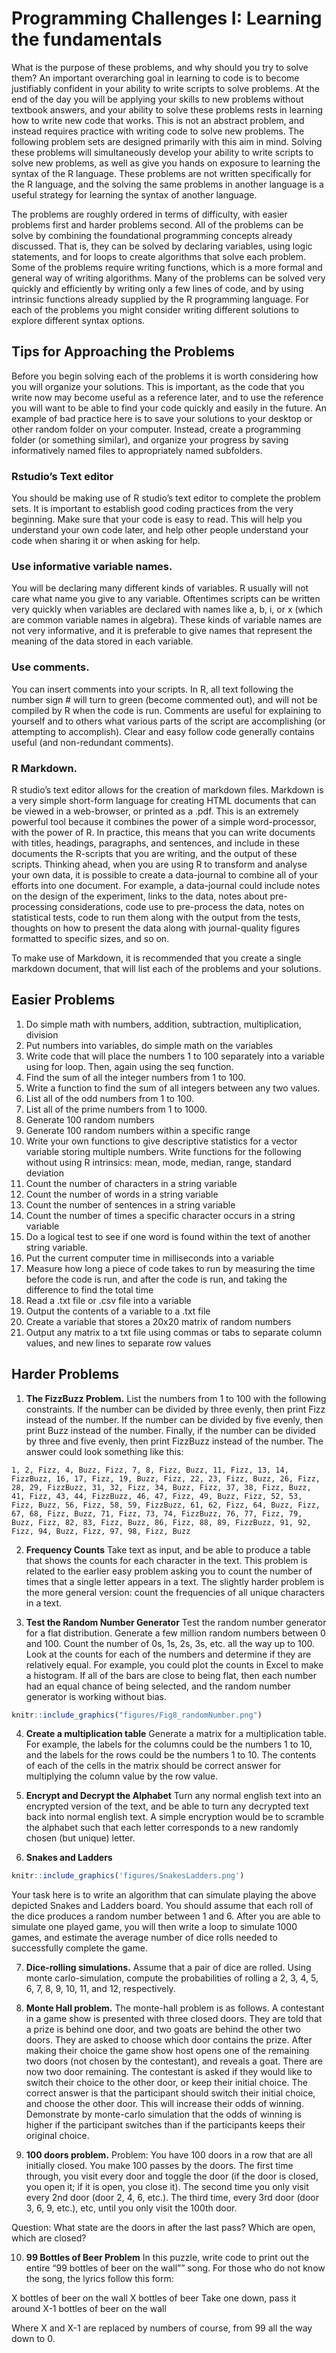 
# Programming Challenges I: Learning the fundamentals

What is the purpose of these problems, and why should you try to solve them? An important overarching goal in learning to code is to become justifiably confident in your ability to write scripts to solve problems. At the end of the day you will be applying your skills to new problems without textbook answers, and your ability to solve these problems rests in learning how to write new code that works. This is not an abstract problem, and instead requires practice with writing code to solve new problems. The following problem sets are designed primarily with this aim in mind. Solving these problems will simultaneously develop your ability to write scripts to solve new problems, as well as give you hands on exposure to learning the syntax of the R language. These problems are not written specifically for the R language, and the solving the same problems in another language is a useful strategy for learning the syntax of another language.

The problems are roughly ordered in terms of difficulty, with easier problems first and harder problems second. All of the problems can be solve by combining the foundational programming concepts already discussed. That is, they can be solved by declaring variables, using logic statements, and for loops to create algorithms that solve each problem. Some of the problems require writing functions, which is a more formal and general way of writing algorithms. Many of the problems can be solved very quickly and efficiently by writing only a few lines of code, and by using intrinsic functions already supplied by the R programming language. For each of the problems you might consider writing different solutions to explore different syntax options.

## Tips for Approaching the Problems

Before you begin solving each of the problems it is worth considering how you will organize your solutions. This is important, as the code that you write now may become useful as a reference later, and to use the reference you will want to be able to find your code quickly and easily in the future. An example of bad practice here is to save your solutions to your desktop or other random folder on your computer. Instead, create a programming folder (or something similar), and organize your progress by saving informatively named files to appropriately named subfolders.

### Rstudio's Text editor

You should be making use of R studio’s text editor to complete the problem sets. It is important to establish good coding practices from the very beginning. Make sure that your code is easy to read. This will help you understand your own code later, and help other people understand your code when sharing it or when asking for help.

### Use informative variable names.

You will be declaring many different kinds of variables. R usually will not care what name you give to any variable. Oftentimes scripts can be written very quickly when variables are declared with names like a, b, i, or x (which are common variable names in algebra). These kinds of variable names are not very informative, and it is preferable to give names that represent the meaning of the data stored in each variable.

### Use comments.

You can insert comments into your scripts. In R, all text following the number sign \# will turn to green (become commented out), and will not be compiled by R when the code is run. Comments are useful for explaining to yourself and to others what various parts of the script are accomplishing (or attempting to accomplish). Clear and easy follow code generally contains useful (and non-redundant comments).

### R Markdown.

R studio’s text editor allows for the creation of markdown files. Markdown is a very simple short-form language for creating HTML documents that can be viewed in a web-browser, or printed as a .pdf. This is an extremely powerful tool because it combines the power of a simple word-processor, with the power of R. In practice, this means that you can write documents with titles, headings, paragraphs, and sentences, and include in these documents the R-scripts that you are writing, and the output of these scripts. Thinking ahead, when you are using R to transform and analyse your own data, it is possible to create a data-journal to combine all of your efforts into one document. For example, a data-journal could include notes on the design of the experiment, links to the data, notes about pre-processing considerations, code use to pre-process the data, notes on statistical tests, code to run them along with the output from the tests, thoughts on how to present the data along with journal-quality figures formatted to specific sizes, and so on.

To make use of Markdown, it is recommended that you create a single markdown document, that will list each of the problems and your solutions.

## Easier Problems

1.  Do simple math with numbers, addition, subtraction, multiplication, division
2.  Put numbers into variables, do simple math on the variables
3.  Write code that will place the numbers 1 to 100 separately into a variable using for loop. Then, again using the seq function.
4.  Find the sum of all the integer numbers from 1 to 100.
5.  Write a function to find the sum of all integers between any two values.
6.  List all of the odd numbers from 1 to 100.
7.  List all of the prime numbers from 1 to 1000.
8.  Generate 100 random numbers
9.  Generate 100 random numbers within a specific range
10. Write your own functions to give descriptive statistics for a vector variable storing multiple numbers. Write functions for the following without using R intrinsics: mean, mode, median, range, standard deviation
11. Count the number of characters in a string variable
12. Count the number of words in a string variable
13. Count the number of sentences in a string variable
14. Count the number of times a specific character occurs in a string variable
15. Do a logical test to see if one word is found within the text of another string variable.
16. Put the current computer time in milliseconds into a variable
17. Measure how long a piece of code takes to run by measuring the time before the code is run, and after the code is run, and taking the difference to find the total time
18. Read a .txt file or .csv file into a variable
19. Output the contents of a variable to a .txt file
20. Create a variable that stores a 20x20 matrix of random numbers
21. Output any matrix to a txt file using commas or tabs to separate column values, and new lines to separate row values

## Harder Problems

1.  **The FizzBuzz Problem.** List the numbers from 1 to 100 with the following constraints. If the number can be divided by three evenly, then print Fizz instead of the number. If the number can be divided by five evenly, then print Buzz instead of the number. Finally, if the number can be divided by three and five evenly, then print FizzBuzz instead of the number. The answer could look something like this:

```block
1, 2, Fizz, 4, Buzz, Fizz, 7, 8, Fizz, Buzz, 11, Fizz, 13, 14, FizzBuzz, 16, 17, Fizz, 19, Buzz, Fizz, 22, 23, Fizz, Buzz, 26, Fizz, 28, 29, FizzBuzz, 31, 32, Fizz, 34, Buzz, Fizz, 37, 38, Fizz, Buzz, 41, Fizz, 43, 44, FizzBuzz, 46, 47, Fizz, 49, Buzz, Fizz, 52, 53, Fizz, Buzz, 56, Fizz, 58, 59, FizzBuzz, 61, 62, Fizz, 64, Buzz, Fizz, 67, 68, Fizz, Buzz, 71, Fizz, 73, 74, FizzBuzz, 76, 77, Fizz, 79, Buzz, Fizz, 82, 83, Fizz, Buzz, 86, Fizz, 88, 89, FizzBuzz, 91, 92, Fizz, 94, Buzz, Fizz, 97, 98, Fizz, Buzz
```

2.  **Frequency Counts** Take text as input, and be able to produce a table that shows the counts for each character in the text. This problem is related to the earlier easy problem asking you to count the number of times that a single letter appears in a text. The slightly harder problem is the more general version: count the frequencies of all unique characters in a text.

3.  **Test the Random Number Generator** Test the random number generator for a flat distribution. Generate a few million random numbers between 0 and 100. Count the number of 0s, 1s, 2s, 3s, etc. all the way up to 100. Look at the counts for each of the numbers and determine if they are relatively equal. For example, you could plot the counts in Excel to make a histogram. If all of the bars are close to being flat, then each number had an equal chance of being selected, and the random number generator is working without bias.

<div class="margintnote">

```r
knitr::include_graphics("figures/Fig8_randomNumber.png")
```

</div>

4.  **Create a multiplication table** Generate a matrix for a multiplication table. For example, the labels for the columns could be the numbers 1 to 10, and the labels for the rows could be the numbers 1 to 10. The contents of each of the cells in the matrix should be correct answer for multiplying the column value by the row value.

5.  **Encrypt and Decrypt the Alphabet** Turn any normal english text into an encrypted version of the text, and be able to turn any decrypted text back into normal english text. A simple encryption would be to scramble the alphabet such that each letter corresponds to a new randomly chosen (but unique) letter.

6.  **Snakes and Ladders**

```r
knitr::include_graphics('figures/SnakesLadders.png')
```

Your task here is to write an algorithm that can simulate playing the above depicted Snakes and Ladders board. You should assume that each roll of the dice produces a random number between 1 and 6. After you are able to simulate one played game, you will then write a loop to simulate 1000 games, and estimate the average number of dice rolls needed to successfully complete the game.

7.  **Dice-rolling simulations.** Assume that a pair of dice are rolled. Using monte carlo-simulation, compute the probabilities of rolling a 2, 3, 4, 5, 6, 7, 8, 9, 10, 11, and 12, respectively.

8.  **Monte Hall problem.** The monte-hall problem is as follows. A contestant in a game show is presented with three closed doors. They are told that a prize is behind one door, and two goats are behind the other two doors. They are asked to choose which door contains the prize. After making their choice the game show host opens one of the remaining two doors (not chosen by the contestant), and reveals a goat. There are now two door remaining. The contestant is asked if they would like to switch their choice to the other door, or keep their initial choice. The correct answer is that the participant should switch their initial choice, and choose the other door. This will increase their odds of winning. Demonstrate by monte-carlo simulation that the odds of winning is higher if the participant switches than if the participants keeps their original choice.

9.  **100 doors problem.** Problem: You have 100 doors in a row that are all initially closed. You make 100 passes by the doors. The first time through, you visit every door and toggle the door (if the door is closed, you open it; if it is open, you close it). The second time you only visit every 2nd door (door 2, 4, 6, etc.). The third time, every 3rd door (door 3, 6, 9, etc.), etc, until you only visit the 100th door.

Question: What state are the doors in after the last pass? Which are open, which are closed?

10. **99 Bottles of Beer Problem** In this puzzle, write code to print out the entire "99 bottles of beer on the wall"" song. For those who do not know the song, the lyrics follow this form:

X bottles of beer on the wall X bottles of beer Take one down, pass it around X-1 bottles of beer on the wall

Where X and X-1 are replaced by numbers of course, from 99 all the way down to 0.
